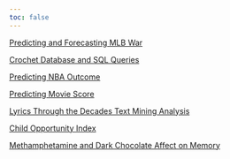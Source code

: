 ```yaml
---
toc: false
---
```


[Predicting and Forecasting MLB War](STATS_141XP_Final_Project.pdf)

[Crochet Database and SQL Queries](Mary_McSweeney_Final_Project.pdf)

[Predicting NBA Outcome](Final_Project.pdf)

[Predicting Movie Score](Project.pdf)

[Lyrics Through the Decades Text Mining Analysis](STATS133_Report.pdf)

[Child Opportunity Index](https://educationgap.humspace.ucla.edu/)

[Methamphetamine and Dark Chocolate Affect on Memory](stats_101b_project.pdf)